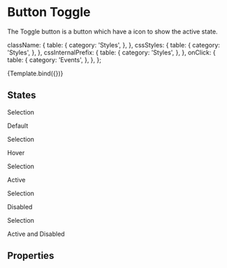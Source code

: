 <!--- ButtonToggle.stories.mdx --->



<Meta
  title="Components/Actions/Button Toggle"
  component={ButtonToggle}
  decorators={[withDesign]}
/>

# Button Toggle

The Toggle button is a button which have a icon to show the active state.


  className: {
    table: {
      category: 'Styles',
    },
  },
  cssStyles: {
    table: {
      category: 'Styles',
    },
  },
  cssInternalPrefix: {
    table: {
      category: 'Styles',
    },
  },
  onClick: {
    table: {
      category: 'Events',
    },
  },
};

<Canvas>
  <Story
    name="Button\ Toggle"
    args={{
      children: 'Selection',
      disabled: false,
      checked: false,
    }}
    argTypes={argTypes}
    parameters={{
      design: {
        name: 'Figma Design',
        type: 'figma',
        url:
          'https://www.figma.com/file/TENnOP4K38G6r3vDL3emCP/AB---Style-Guide?node-id=2298%3A35545',
      },
    }}
  >
    {Template.bind({})}
  </Story>
</Canvas>

## States

<Preview>
  <div>
    <ButtonToggle>Selection</ButtonToggle>
    <p>Default</p>
    <ButtonToggle className="hover">Selection</ButtonToggle>
    <p>Hover</p>
    <ButtonToggle active={true}>Selection</ButtonToggle>
    <p>Active</p>
    <ButtonToggle disabled={true}>Selection</ButtonToggle>
    <p>Disabled</p>
    <ButtonToggle disabled={true} active={true}>
      Selection
    </ButtonToggle>
    <p>Active and Disabled</p>
  </div>
</Preview>

## Properties

<ArgsTable of={ButtonToggle} />
